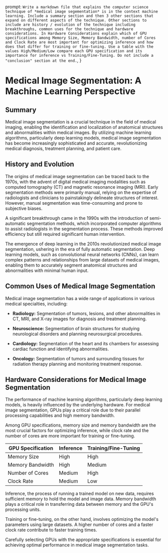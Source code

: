   prompt: `Write a markdown file that explains the computer science technique of *medical image segementation* is in the context machine learning. Include a summary section and then 3 other sections that expand on different aspects of the technique. Other sections to include are history / evolution of the technique including breakthroughs, common uses for the technique and hardware considerations. In Hardware Considerations explain which of GPU specifications among Memory Size, Memory Bandwidth, number of Cores and Clock Rate are most important for optimizing inference and how does that differ for training or fine-tuning. Use a table with the values High/Medium/Low compare each GPU specification and its importance for inference vs Training/Fine-Tuning. Do not include a "conclusion" section at the end.`,
}

# Medical Image Segmentation: A Machine Learning Perspective

## Summary

Medical image segmentation is a crucial technique in the field of medical imaging, enabling the identification and localization of anatomical structures and abnormalities within medical images. By utilizing machine learning algorithms, particularly deep learning models, medical image segmentation has become increasingly sophisticated and accurate, revolutionizing medical diagnosis, treatment planning, and patient care.

## History and Evolution

The origins of medical image segmentation can be traced back to the 1970s, with the advent of digital medical imaging modalities such as computed tomography (CT) and magnetic resonance imaging (MRI). Early segmentation methods were primarily manual, relying on the expertise of radiologists and clinicians to painstakingly delineate structures of interest. However, manual segmentation was time-consuming and prone to subjective biases.

A significant breakthrough came in the 1990s with the introduction of semi-automatic segmentation methods, which incorporated computer algorithms to assist radiologists in the segmentation process. These methods improved efficiency but still required significant human intervention.

The emergence of deep learning in the 2010s revolutionized medical image segmentation, ushering in the era of fully automatic segmentation. Deep learning models, such as convolutional neural networks (CNNs), can learn complex patterns and relationships from large datasets of medical images, enabling them to accurately segment anatomical structures and abnormalities with minimal human input.

## Common Uses of Medical Image Segmentation

Medical image segmentation has a wide range of applications in various medical specialties, including:

- **Radiology:** Segmentation of tumors, lesions, and other abnormalities in CT, MRI, and X-ray images for diagnosis and treatment planning.

- **Neuroscience:** Segmentation of brain structures for studying neurological disorders and planning neurosurgical procedures.

- **Cardiology:** Segmentation of the heart and its chambers for assessing cardiac function and identifying abnormalities.

- **Oncology:** Segmentation of tumors and surrounding tissues for radiation therapy planning and monitoring treatment response.

## Hardware Considerations for Medical Image Segmentation

The performance of machine learning algorithms, particularly deep learning models, is heavily influenced by the underlying hardware. For medical image segmentation, GPUs play a critical role due to their parallel processing capabilities and high memory bandwidth.

Among GPU specifications, memory size and memory bandwidth are the most crucial factors for optimizing inference, while clock rate and the number of cores are more important for training or fine-tuning.

| GPU Specification | Inference | Training/Fine-Tuning |
| ----------------- | --------- | -------------------- |
| Memory Size       | High      | High                 |
| Memory Bandwidth  | High      | Medium               |
| Number of Cores   | Medium    | High                 |
| Clock Rate        | Medium    | Low                  |

Inference, the process of running a trained model on new data, requires sufficient memory to hold the model and image data. Memory bandwidth plays a critical role in transferring data between memory and the GPU's processing units.

Training or fine-tuning, on the other hand, involves optimizing the model's parameters using large datasets. A higher number of cores and a faster clock rate contribute to faster training times.

Carefully selecting GPUs with the appropriate specifications is essential for achieving optimal performance in medical image segmentation tasks.
